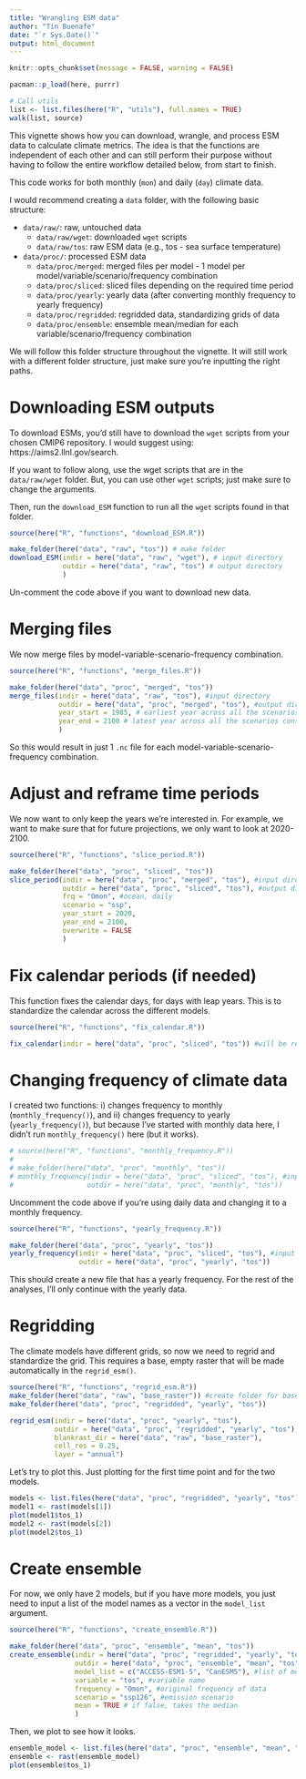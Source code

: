 ```yaml
---
title: "Wrangling ESM data"
author: "Tin Buenafe"
date: "`r Sys.Date()`"
output: html_document
---
```


```r
knitr::opts_chunk$set(message = FALSE, warning = FALSE)
```

```r
pacman::p_load(here, purrr)

# Call utils
list <- list.files(here("R", "utils"), full.names = TRUE)
walk(list, source)
```

This vignette shows how you can download, wrangle, and process ESM data to calculate climate metrics. The idea is that the functions are independent of each other and can still perform their purpose without having to follow the entire workflow detailed below, from start to finish.

This code works for both monthly (`mon`) and daily (`day`) climate data.

I would recommend creating a `data` folder, with the following basic structure:

- `data/raw/`: raw, untouched data
  - `data/raw/wget`: downloaded `wget` scripts
  - `data/raw/tos`: raw ESM data (e.g., tos - sea surface temperature)
- `data/proc/`: processed ESM data
  - `data/proc/merged`: merged files per model - 1 model per model/variable/scenario/frequency combination
  - `data/proc/sliced`: sliced files depending on the required time period
  - `data/proc/yearly`: yearly data (after converting monthly frequency to yearly frequency)
  - `data/proc/regridded`: regridded data, standardizing grids of data
  - `data/proc/ensemble`: ensemble mean/median for each variable/scenario/frequency combination
  
We will follow this folder structure throughout the vignette. It will still work with a different folder structure, just make sure you're inputting the right paths.

# Downloading ESM outputs

To download ESMs, you'd still have to download the `wget` scripts from your chosen CMIP6 repository. I would suggest using: https://aims2.llnl.gov/search.

If you want to follow along, use the wget scripts that are in the `data/raw/wget` folder. But, you can use other `wget` scripts; just make sure to change the arguments.

Then, run the `download_ESM` function to run all the `wget` scripts found in that folder.
```r
source(here("R", "functions", "download_ESM.R"))

make_folder(here("data", "raw", "tos")) # make folder
download_ESM(indir = here("data", "raw", "wget"), # input directory
             outdir = here("data", "raw", "tos") # output directory
             )
```

Un-comment the code above if you want to download new data.

# Merging files

We now merge files by model-variable-scenario-frequency combination.
```r
source(here("R", "functions", "merge_files.R"))

make_folder(here("data", "proc", "merged", "tos"))
merge_files(indir = here("data", "raw", "tos"), #input directory
            outdir = here("data", "proc", "merged", "tos"), #output directory
            year_start = 1985, # earliest year across all the scenarios considered (e.g., historical, ssp126, ssp245, ssp585)
            year_end = 2100 # latest year across all the scenarios considered
            )
```

So this would result in just 1 `.nc` file for each model-variable-scenario-frequency combination.

# Adjust and reframe time periods

We now want to only keep the years we're interested in. For example, we want to make sure that for future projections, we only want to look at 2020-2100.

```r
source(here("R", "functions", "slice_period.R"))

make_folder(here("data", "proc", "sliced", "tos"))
slice_period(indir = here("data", "proc", "merged", "tos"), #input directory
             outdir = here("data", "proc", "sliced", "tos"), #output directory
             frq = "Omon", #ocean, daily
             scenario = "ssp",
             year_start = 2020,
             year_end = 2100,
             overwrite = FALSE
             )
```

# Fix calendar periods (if needed)

This function fixes the calendar days, for days with leap years. This is to standardize the calendar across the different models.

```r
source(here("R", "functions", "fix_calendar.R"))

fix_calendar(indir = here("data", "proc", "sliced", "tos")) #will be rewritten
```

# Changing frequency of climate data

I created two functions: i) changes frequency to monthly (`monthly_frequency()`), and ii) changes frequency to yearly (`yearly_frequency()`), but because I've started with monthly data here, I didn't run `monthly_frequency()` here (but it works).

```r
# source(here("R", "functions", "monthly_frequency.R"))
# 
# make_folder(here("data", "proc", "monthly", "tos"))
# monthly_frequency(indir = here("data", "proc", "sliced", "tos"), #input directory
#                  outdir = here("data", "proc", "monthly", "tos"))
```

Uncomment the code above if you're using daily data and changing it to a monthly frequency.

```r
source(here("R", "functions", "yearly_frequency.R"))

make_folder(here("data", "proc", "yearly", "tos"))
yearly_frequency(indir = here("data", "proc", "sliced", "tos"), #input directory
                 outdir = here("data", "proc", "yearly", "tos"))
```

This should create a new file that has a yearly frequency. For the rest of the analyses, I'll only continue with the yearly data.

# Regridding

The climate models have different grids, so now we need to regrid and standardize the grid. This requires a base, empty raster that will be made automatically in the `regrid_esm()`.

```r
source(here("R", "functions", "regrid_esm.R"))
make_folder(here("data", "raw", "base_raster")) #create folder for base raster
make_folder(here("data", "proc", "regridded", "yearly", "tos"))

regrid_esm(indir = here("data", "proc", "yearly", "tos"),
           outdir = here("data", "proc", "regridded", "yearly", "tos"),
           blankrast_dir = here("data", "raw", "base_raster"),
           cell_res = 0.25,
           layer = "annual")
```

Let's try to plot this. Just plotting for the first time point and for the two models.

```r
models <- list.files(here("data", "proc", "regridded", "yearly", "tos"), full.names = TRUE)
model1 <- rast(models[1])
plot(model1$tos_1)
model2 <- rast(models[2])
plot(model2$tos_1)
```

# Create ensemble

For now, we only have 2 models, but if you have more models, you just need to input a list of the model names as a vector in the `model_list` argument.

```r
source(here("R", "functions", "create_ensemble.R"))

make_folder(here("data", "proc", "ensemble", "mean", "tos"))
create_ensemble(indir = here("data", "proc", "regridded", "yearly", "tos"), #input directory
                outdir = here("data", "proc", "ensemble", "mean", "tos"), #output directory
                model_list = c("ACCESS-ESM1-5", "CanESM5"), #list of models for ensemble
                variable = "tos", #variable name
                frequency = "Omon", #original frequency of data
                scenario = "ssp126", #emission scenario
                mean = TRUE # if false, takes the median
                )
```

Then, we plot to see how it looks.

```r
ensemble_model <- list.files(here("data", "proc", "ensemble", "mean", "tos"), full.names = TRUE)
ensemble <- rast(ensemble_model)
plot(ensemble$tos_1)
```
